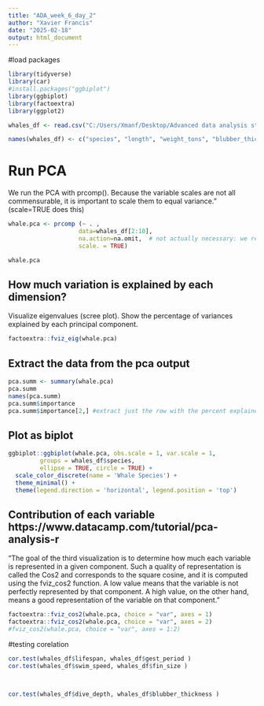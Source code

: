 ---
title: "ADA_week_6_day_2"
author: "Xavier Francis"
date: "2025-02-18"
output: html_document
---



#load packages
```{r}
library(tidyverse)
library(car)
#install.packages("ggbiplot")
library(ggbiplot)
library(factoextra)
library(ggplot2)
```

```{r}
whales_df <- read.csv("C:/Users/Xmanf/Desktop/Advanced data analysis stuff/whale_pca2.csv", header=TRUE, stringsAsFactors=FALSE)

```

```{r}

names(whales_df) <- c("species", "longth", "weight_tons", "blubber_thickness", "fin_size","dive_depth", "swim_speed", "lung_capac", "gest_period", "lifespan")


```


# Run PCA
We run the PCA with prcomp(). Because the variable scales are not all commensurable, it is important to scale them to equal variance." (scale=TRUE does this)
```{r}
whale.pca <- prcomp (~ . ,
                    data=whales_df[2:10],
                    na.action=na.omit,  # not actually necessary: we removed NA
                    scale. = TRUE)

whale.pca

```
## How much variation is explained by each dimension?
Visualize eigenvalues (scree plot). Show the percentage of variances explained by each principal component.
```{r}
factoextra::fviz_eig(whale.pca)
```


## Extract the data from the pca output
```{r}
pca.summ <- summary(whale.pca)
pca.summ
names(pca.summ)
pca.summ$importance
pca.summ$importance[2,] #extract just the row with the percent explained by each dimension
```

## Plot as biplot
```{r}
ggbiplot::ggbiplot(whale.pca, obs.scale = 1, var.scale = 1,
         groups = whales_df$species, 
         ellipse = TRUE, circle = TRUE) +
  scale_color_discrete(name = 'Whale Species') +
  theme_minimal() +
  theme(legend.direction = 'horizontal', legend.position = 'top') 
```


## Contribution of each variable  https://www.datacamp.com/tutorial/pca-analysis-r
"The goal of the third visualization is to determine how much each variable is represented in a given component. Such a quality of representation is called the Cos2 and corresponds to the square cosine, and it is computed using the fviz_cos2 function. A low value means that the variable is not perfectly represented by that component. A high value, on the other hand, means a good representation of the variable on that component."
```{r}
factoextra::fviz_cos2(whale.pca, choice = "var", axes = 1)
factoextra::fviz_cos2(whale.pca, choice = "var", axes = 2)
#fviz_cos2(whale.pca, choice = "var", axes = 1:2)

```

#testing corelation 
```{r}


cor.test(whales_df$lifespan, whales_df$gest_period )
cor.test(whales_df$swim_speed, whales_df$fin_size )



cor.test(whales_df$dive_depth, whales_df$blubber_thickness )

```



